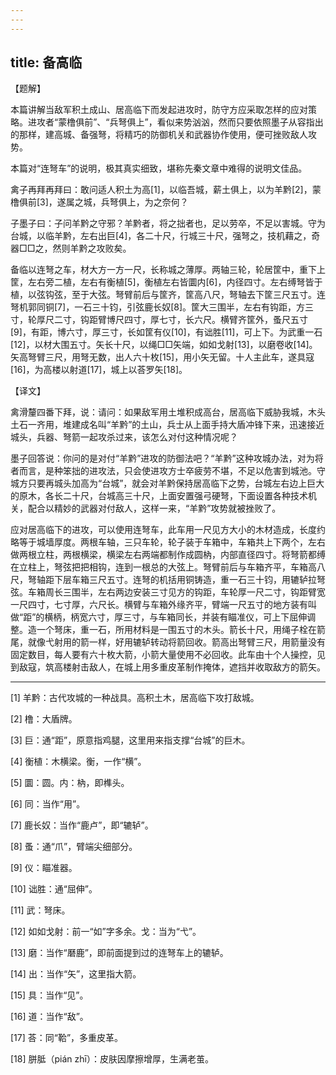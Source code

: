 ```yaml
---
---
---
```

title: 备高临
---





【题解】


本篇讲解当敌军积土成山、居高临下而发起进攻时，防守方应采取怎样的应对策略。进攻者“蒙橹俱前”、“兵弩俱上”，看似来势汹汹，然而只要依照墨子从容指出的那样，建高城、备强弩，将精巧的防御机关和武器协作使用，便可挫败敌人攻势。


本篇对“连弩车”的说明，极其真实细致，堪称先秦文章中难得的说明文佳品。


禽子再拜再拜曰：敢问适人积土为高[1]，以临吾城，薪土俱上，以为羊黔[2]，蒙橹俱前[3]，遂属之城，兵弩俱上，为之奈何？


子墨子曰：子问羊黔之守邪？羊黔者，将之拙者也，足以劳卒，不足以害城。守为台城，以临羊黔，左右出巨[4]，各二十尺，行城三十尺，强弩之，技机藉之，奇器□□之，然则羊黔之攻败矣。


备临以连弩之车，材大方一方一尺，长称城之薄厚。两轴三轮，轮居筐中，重下上筐，左右旁二植，左右有衡植[5]，衡植左右皆圜内[6]，内径四寸。左右缚弩皆于植，以弦钩弦，至于大弦。弩臂前后与筐齐，筐高八尺，弩轴去下筐三尺五寸。连弩机郭同铜[7]，一石三十钧，引弦鹿长奴[8]。筐大三围半，左右有钩距，方三寸，轮厚尺二寸，钩距臂博尺四寸，厚七寸，长六尺。横臂齐筐外，蚤尺五寸[9]，有距，博六寸，厚三寸，长如筐有仪[10]，有诎胜[11]，可上下。为武重一石[12]，以材大围五寸。矢长十尺，以绳□□矢端，如如戈射[13]，以磨卷收[14]。矢高弩臂三尺，用弩无数，出人六十枚[15]，用小矢无留。十人主此车，遂具寇[16]，为高楼以射道[17]，城上以荅罗矢[18]。


【译文】


禽滑釐四番下拜，说：请问：如果敌军用土堆积成高台，居高临下威胁我城，木头土石一齐用，堆建成名叫“羊黔”的土山，兵士从上面手持大盾冲锋下来，迅速接近城头，兵器、弩箭一起攻杀过来，该怎么对付这种情况呢？


墨子回答说：你问的是对付“羊黔”进攻的防御法吧？“羊黔”这种攻城办法，对为将者而言，是种笨拙的进攻法，只会使进攻方士卒疲劳不堪，不足以危害到城池。守城方只要再城头加高为“台城”，就会对羊黔保持居高临下之势，台城左右边上巨大的原木，各长二十尺，台城高三十尺，上面安置强弓硬弩，下面设置各种技术机关，配合以精妙的武器对付敌人，这样一来，“羊黔”攻势就被挫败了。


应对居高临下的进攻，可以使用连弩车，此车用一尺见方大小的木材造成，长度约略等于城墙厚度。两根车轴，三只车轮，轮子装于车箱中，车箱共上下两个，左右做两根立柱，两根横梁，横梁左右两端都制作成圆枘，内部直径四寸。将弩箭都缚在立柱上，弩弦把把相钩，连到一根总的大弦上。弩臂前后与车箱齐平，车箱高八尺，弩轴距下层车箱三尺五寸。连弩的机括用铜铸造，重一石三十钧，用辘轳拉弩弦。车箱周长三围半，左右两边安装三寸见方的钩距，车轮厚一尺二寸，钩距臂宽一尺四寸，七寸厚，六尺长。横臂与车箱外缘齐平，臂端一尺五寸的地方装有叫做“距”的横柄，柄宽六寸，厚三寸，与车箱同长，并装有瞄准仪，可上下屈伸调整。造一个弩床，重一石，所用材料是一围五寸的木头。箭长十尺，用绳子栓在箭尾，就像弋射用的箭一样，好用辘轳转动将箭回收。箭高出弩臂三尺，用箭量没有固定数目，每人要有六十枚大箭，小箭大量使用不必回收。此车由十个人操控，见到敌寇，筑高楼射击敌人，在城上用多重皮革制作掩体，遮挡并收取敌方的箭矢。



* * *




[1] 羊黔：古代攻城的一种战具。高积土木，居高临下攻打敌城。


[2] 橹：大盾牌。


[3] 巨：通“距”，原意指鸡腿，这里用来指支撑“台城”的巨木。


[4] 衡植：木横梁。衡，一作“横”。


[5] 圜：圆。内：枘，即榫头。


[6] 同：当作“用”。


[7] 鹿长奴：当作“鹿卢”，即“辘轳”。


[8] 蚤：通“爪”，臂端尖细部分。


[9] 仪：瞄准器。


[10] 诎胜：通“屈伸”。


[11] 武：弩床。


[12] 如如戈射：前一“如”字多余。戈：当为“弋”。


[13] 磨：当作“磿鹿”，即前面提到过的连弩车上的辘轳。


[14] 出：当作“矢”，这里指大箭。


[15] 具：当作“见”。


[16] 道：当作“敌”。


[17] 荅：同“鞈”，多重皮革。


[18] 胼胝（pián zhī）：皮肤因摩擦增厚，生满老茧。
